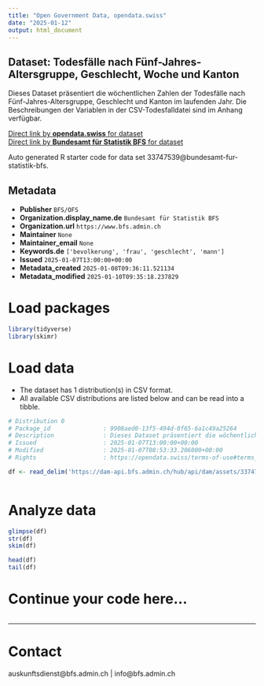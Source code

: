 ```yaml
---
title: "Open Government Data, opendata.swiss"
date: "2025-01-12"
output: html_document
---
```


## Dataset: Todesfälle nach Fünf-Jahres-Altersgruppe, Geschlecht, Woche und Kanton

Dieses Dataset präsentiert die wöchentlichen Zahlen der Todesfälle nach Fünf-Jahres-Altersgruppe, Geschlecht und Kanton im laufenden Jahr. Die Beschreibungen der Variablen in der CSV-Todesfalldatei sind im Anhang verfügbar.

[Direct link by **opendata.swiss** for dataset](https://opendata.swiss/de/dataset/todesfalle-nach-funf-jahres-altersgruppe-geschlecht-woche-und-kanton37)<br>
[Direct link by **Bundesamt für Statistik BFS** for dataset](https://www.bfs.admin.ch/asset/de/ts-q-01.04.02.01.30-P)

Auto generated R starter code for data set 33747539@bundesamt-fur-statistik-bfs.

## Metadata

- **Publisher** `BFS/OFS`
- **Organization.display_name.de** `Bundesamt für Statistik BFS`
- **Organization.url** `https://www.bfs.admin.ch`
- **Maintainer** `None`
- **Maintainer_email** `None`
- **Keywords.de** `['bevolkerung', 'frau', 'geschlecht', 'mann']`
- **Issued** `2025-01-07T13:00:00+00:00`
- **Metadata_created** `2025-01-08T09:36:11.521134`
- **Metadata_modified** `2025-01-10T09:35:18.237829`


# Load packages

```r

library(tidyverse)
library(skimr)

```

# Load data

-   The dataset has 1 distribution(s) in CSV format.
-   All available CSV distributions are listed below and can be read into a tibble.

```r

# Distribution 0
# Package_id               : 9908aed0-13f5-494d-8f65-6a1c49a25264
# Description              : Dieses Dataset präsentiert die wöchentlichen Zahlen der Todesfälle nach Fünf-Jahres-Altersgruppe, Geschlecht und Kanton im laufenden Jahr. Die Beschreibungen der Variablen in der CSV-Todesfalldatei sind im Anhang verfügbar.
# Issued                   : 2025-01-07T13:00:00+00:00
# Modified                 : 2025-01-07T08:53:33.206000+00:00
# Rights                   : https://opendata.swiss/terms-of-use#terms_by_ask

df <- read_delim('https://dam-api.bfs.admin.ch/hub/api/dam/assets/33747550/master')



```

# Analyze data

```r

glimpse(df)
str(df)
skim(df)

head(df)
tail(df)

```

# Continue your code here...

```r

```

------------------------------------------------------------------------

# Contact

auskunftsdienst@bfs.admin.ch | info@bfs.admin.ch
